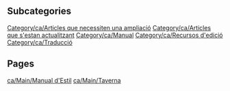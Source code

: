 
== Subcategories ==
[[Category/ca/Articles que necessiten una ampliació]]
[[Category/ca/Articles que s'estan actualitzant]]
[[Category/ca/Manual]]
[[Category/ca/Recursos d'edició]]
[[Category/ca/Traducció]]

== Pages ==
[[ca/Main/Manual d'Estil]]
[[ca/Main/Taverna]]
